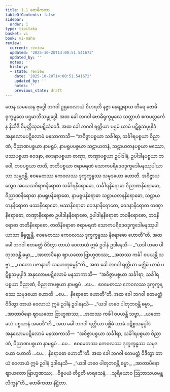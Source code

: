 ```yaml
---
title: 1.1 ဗောဓိကထာ
tableOfContents: false
sidebar:
  order: 1
type: tipitaka
basket: vi
book: vi-maha
review:
  current: review
  updated: '2025-10-20T14:00:51.541672'
  updated_by: ''
  notes: ''
  history:
  - state: review
    date: '2025-10-20T14:00:51.541672'
    updated_by: ''
    notes: ''
    previous_state: draft
---
```



<DynamicBreadcrumb />


<ReviewStatus review={frontmatter.review} showDetails={true} />

<HypothesisAnnotation frontmatter={frontmatter} />

<Division number="1" book="vi-maha" e="ch" v="3" p="1">

<Paragraph number="2" book="vi-maha">
တေန သမယေန ဗုဒ္ဓေါ ဘဂဝါ ဥရုဝေလာယံ ဝိဟရတိ နဇ္ဇာ နေရဉ္ဇရာယ တီရေ ဗောဓိရုက္ခမူလေ ပဌမာဘိသမ္ဗုဒ္ဓေါ. အထ ခေါ ဘဂဝါ ဗောဓိရုက္ခမူလေ သတ္တာဟံ ဧကပလ္လင်္ကေန နိသီဒိ ဝိမုတ္တိသုခပဋိသံဝေဒီ. အထ ခေါ ဘဂဝါ ရတ္တိယာ ပဌမံ ယာမံ ပဋိစ္စသမုပ္ပါဒံ အနုလောမပဋိလောမံ မနသာကာသိ—
</Paragraph>

<Paragraph number="3" book="vi-maha">
“အဝိဇ္ဇာပစ္စယာ သင်္ခါရာ, သင်္ခါရပစ္စယာ ဝိညာဏံ, ဝိညာဏပစ္စယာ နာမရူပံ, နာမရူပပစ္စယာ သဠာယတနံ, သဠာယတနပစ္စယာ ဖဿော, ဖဿပစ္စယာ ဝေဒနာ, ဝေဒနာပစ္စယာ တဏှာ, တဏှာပစ္စယာ ဥပါဒါနံ, ဥပါဒါနပစ္စယာ ဘဝေါ, ဘဝပစ္စယာ ဇာတိ, ဇာတိပစ္စယာ ဇရာမရဏံ သောကပရိဒေဝဒုက္ခဒေါမနဿုပါယာသာ သမ္ဘဝန္တိ. ဧဝမေတဿ ကေဝလဿ ဒုက္ခက္ခန္ဓဿ သမုဒယော ဟောတိ.
</Paragraph>

<Paragraph number="4" book="vi-maha">
အဝိဇ္ဇာယ တွေဝ အသေသဝိရာဂနိရောဓာ သင်္ခါရနိရောဓော, သင်္ခါရနိရောဓာ ဝိညာဏနိရောဓော, ဝိညာဏနိရောဓာ နာမရူပနိရောဓော, နာမရူပနိရောဓာ သဠာယတနနိရောဓော, သဠာယတနနိရောဓာ ဖဿနိရောဓော, ဖဿနိရောဓာ ဝေဒနာနိရောဓော, ဝေဒနာနိရောဓာ တဏှာနိရောဓော, တဏှာနိရောဓာ ဥပါဒါနနိရောဓော, ဥပါဒါနနိရောဓာ ဘဝနိရောဓော, ဘဝနိရောဓာ ဇာတိနိရောဓော, ဇာတိနိရောဓာ ဇရာမရဏံ သောကပရိဒေဝဒုက္ခဒေါမနဿုပါယာသာ နိရုဇ္ဈန္တိ. ဧဝမေတဿ ကေဝလဿ ဒုက္ခက္ခန္ဓဿ နိရောဓော ဟောတီ”တိ.
</Paragraph>

<Paragraph number="5" book="vi-maha">
အထ ခေါ ဘဂဝါ ဧတမတ္ထံ ဝိဒိတွာ တာယံ ဝေလာယံ ဣမံ ဥဒါနံ ဥဒါနေသိ—
</Paragraph>

<Paragraph number="6" type="verses" book="vi-maha">
_“ယဒါ ဟဝေ ပါတုဘဝန္တိ ဓမ္မာ,_  
_အာတာပိနော ဈာယတော ဗြာဟ္မဏဿ;_  
_အထဿ ကင်္ခါ ဝပယန္တိ သဗ္ဗာ,_  
_ယတော ပဇာနာတိ သဟေတုဓမ္မန်”တိ._  

</Paragraph>

</Division>
<Division number="2" book="vi-maha" e="ch" v="3" p="2">

<Paragraph number="7" book="vi-maha">
အထ ခေါ ဘဂဝါ ရတ္တိယာ မဇ္ဈိမံ ယာမံ ပဋိစ္စသမုပ္ပါဒံ အနုလောမပဋိလောမံ မနသာကာသိ—  “အဝိဇ္ဇာပစ္စယာ သင်္ခါရာ, သင်္ခါရပစ္စယာ ဝိညာဏံ, ဝိညာဏပစ္စယာ နာမရူပံ …ပေ…  ဧဝမေတဿ ကေဝလဿ ဒုက္ခက္ခန္ဓဿ သမုဒယော ဟောတိ …ပေ…  နိရောဓော ဟောတီ”တိ.
</Paragraph>

<Paragraph number="8" book="vi-maha">
အထ ခေါ ဘဂဝါ ဧတမတ္ထံ ဝိဒိတွာ တာယံ ဝေလာယံ ဣမံ ဥဒါနံ ဥဒါနေသိ—
</Paragraph>

<Paragraph number="9" type="verses" book="vi-maha">
_“ယဒါ ဟဝေ ပါတုဘဝန္တိ ဓမ္မာ,_  
_အာတာပိနော ဈာယတော ဗြာဟ္မဏဿ;_  
_အထဿ ကင်္ခါ ဝပယန္တိ သဗ္ဗာ,_  
_ယတော ခယံ ပစ္စယာနံ အဝေဒီ”တိ._  

</Paragraph>

</Division>
<Division number="3" book="vi-maha" e="ch" v="3" p="2">

<Paragraph number="10" book="vi-maha">
အထ ခေါ ဘဂဝါ ရတ္တိယာ ပစ္ဆိမံ ယာမံ ပဋိစ္စသမုပ္ပါဒံ အနုလောမပဋိလောမံ မနသာကာသိ—  “အဝိဇ္ဇာပစ္စယာ သင်္ခါရာ, သင်္ခါရပစ္စယာ ဝိညာဏံ, ဝိညာဏပစ္စယာ နာမရူပံ …ပေ…  ဧဝမေတဿ ကေဝလဿ ဒုက္ခက္ခန္ဓဿ သမုဒယော ဟောတိ …ပေ…  နိရောဓော ဟောတီ”တိ.
</Paragraph>

<Paragraph number="11" book="vi-maha">
အထ ခေါ ဘဂဝါ ဧတမတ္ထံ ဝိဒိတွာ တာယံ ဝေလာယံ ဣမံ ဥဒါနံ ဥဒါနေသိ—
</Paragraph>

<Paragraph number="12" type="verses" book="vi-maha">
_“ယဒါ ဟဝေ ပါတုဘဝန္တိ ဓမ္မာ,_  
_အာတာပိနော ဈာယတော ဗြာဟ္မဏဿ;_  
_ဝိဓူပယံ တိဋ္ဌတိ မာရသေနံ,_  
_သူရိယောဝ ဩဘာသယမန္တလိက္ခန်”တိ._  


</Paragraph>
</Division>

<Paragraph number="13" type="center" book="vi-maha">
ဗောဓိကထာ နိဋ္ဌိတာ.
</Paragraph>